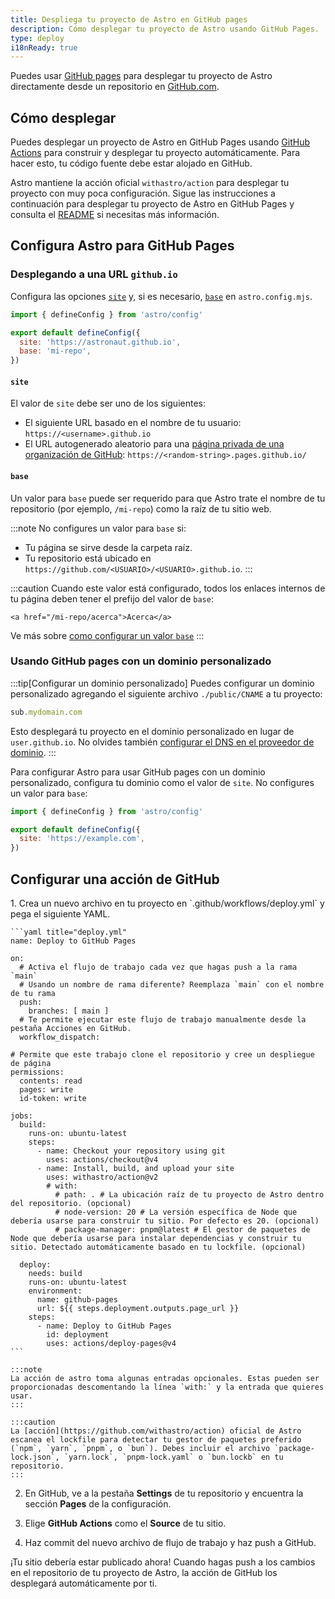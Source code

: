 ```yaml
---
title: Despliega tu proyecto de Astro en GitHub pages
description: Cómo desplegar tu proyecto de Astro usando GitHub Pages.
type: deploy
i18nReady: true
---
```


Puedes usar [GitHub pages](https://pages.github.com/) para desplegar tu proyecto de Astro directamente desde un repositorio en [GitHub.com](https://github.com/).

## Cómo desplegar

Puedes desplegar un proyecto de Astro en GitHub Pages usando [GitHub Actions](https://github.com/features/actions) para construir y desplegar tu proyecto automáticamente. Para hacer esto, tu código fuente debe estar alojado en GitHub.

Astro mantiene la acción oficial `withastro/action` para desplegar tu proyecto con muy poca configuración. Sigue las instrucciones a continuación para desplegar tu proyecto de Astro en GitHub Pages y consulta el [README](https://github.com/withastro/action) si necesitas más información.

## Configura Astro para GitHub Pages

### Desplegando a una URL `github.io`

Configura las opciones [`site`](/es/reference/configuration-reference/#site) y, si es necesario, [`base`](/es/reference/configuration-reference/#base) en `astro.config.mjs`.

```js title="astro.config.mjs" ins={4-5}
import { defineConfig } from 'astro/config'

export default defineConfig({
  site: 'https://astronaut.github.io',
  base: 'mi-repo',
})
```

#### `site`

El valor de `site` debe ser uno de los siguientes:

- El siguiente URL basado en el nombre de tu usuario: `https://<username>.github.io`
- El URL autogenerado aleatorio para una [página privada de una organización de GitHub](https://docs.github.com/en/enterprise-cloud@latest/pages/getting-started-with-github-pages/changing-the-visibility-of-your-github-pages-site): `https://<random-string>.pages.github.io/`


#### `base`

Un valor para `base` puede ser requerido para que Astro trate el nombre de tu repositorio (por ejemplo, `/mi-repo`) como la raíz de tu sitio web.

:::note
  No configures un valor para `base` si:

- Tu página se sirve desde la carpeta raíz.
- Tu repositorio está ubicado en `https://github.com/<USUARIO>/<USUARIO>.github.io`.
:::

:::caution
    Cuando este valor está configurado, todos los enlaces internos de tu página deben tener el prefijo del valor de `base`:

```astro ins="/mi-repo"
<a href="/mi-repo/acerca">Acerca</a>
```

Ve más sobre [como configurar un valor `base`](/es/reference/configuration-reference/#base)
:::

### Usando GitHub pages con un dominio personalizado

:::tip[Configurar un dominio personalizado]
Puedes configurar un dominio personalizado agregando el siguiente archivo `./public/CNAME` a tu proyecto:

```js title="public/CNAME"
sub.mydomain.com
```

Esto desplegará tu proyecto en el dominio personalizado en lugar de `user.github.io`. No olvides también [configurar el DNS en el proveedor de dominio](https://docs.github.com/en/pages/configuring-a-custom-domain-for-your-github-pages-site/managing-a-custom-domain-for-your-github-pages-site#configuring-a-subdomain).
:::

Para configurar Astro para usar GitHub pages con un dominio personalizado, configura tu dominio como el valor de `site`. No configures un valor para `base`:

```js title="astro.config.mjs" ins={4}
import { defineConfig } from 'astro/config'

export default defineConfig({
  site: 'https://example.com',
})
```

## Configurar una acción de GitHub

<Steps>
1. Crea un nuevo archivo en tu proyecto en `.github/workflows/deploy.yml` y pega el siguiente YAML.

    ```yaml title="deploy.yml"
    name: Deploy to GitHub Pages

    on:
      # Activa el flujo de trabajo cada vez que hagas push a la rama `main`
      # Usando un nombre de rama diferente? Reemplaza `main` con el nombre de tu rama
      push:
        branches: [ main ]
      # Te permite ejecutar este flujo de trabajo manualmente desde la pestaña Acciones en GitHub.
      workflow_dispatch:
      
    # Permite que este trabajo clone el repositorio y cree un despliegue de página
    permissions:
      contents: read
      pages: write
      id-token: write

    jobs:
      build:
        runs-on: ubuntu-latest
        steps:
          - name: Checkout your repository using git
            uses: actions/checkout@v4
          - name: Install, build, and upload your site
            uses: withastro/action@v2
            # with:
              # path: . # La ubicación raíz de tu proyecto de Astro dentro del repositorio. (opcional)
              # node-version: 20 # La versión específica de Node que debería usarse para construir tu sitio. Por defecto es 20. (opcional)
              # package-manager: pnpm@latest # El gestor de paquetes de Node que debería usarse para instalar dependencias y construir tu sitio. Detectado automáticamente basado en tu lockfile. (opcional)

      deploy:
        needs: build
        runs-on: ubuntu-latest
        environment:
          name: github-pages
          url: ${{ steps.deployment.outputs.page_url }}
        steps:
          - name: Deploy to GitHub Pages
            id: deployment
            uses: actions/deploy-pages@v4
    ```

    :::note
    La acción de astro toma algunas entradas opcionales. Estas pueden ser proporcionadas descomentando la línea `with:` y la entrada que quieres usar.
    :::
    
    :::caution
    La [acción](https://github.com/withastro/action) oficial de Astro escanea el lockfile para detectar tu gestor de paquetes preferido (`npm`, `yarn`, `pnpm`, o `bun`). Debes incluir el archivo `package-lock.json`, `yarn.lock`, `pnpm-lock.yaml` o `bun.lockb` en tu repositorio.
    :::

2. En GitHub, ve a la pestaña **Settings** de tu repositorio y encuentra la sección **Pages** de la configuración.

3. Elige **GitHub Actions** como el **Source** de tu sitio.

4. Haz commit del nuevo archivo de flujo de trabajo y haz push a GitHub.
</Steps>
  
¡Tu sitio debería estar publicado ahora! Cuando hagas push a los cambios en el repositorio de tu proyecto de Astro, la acción de GitHub los desplegará automáticamente por ti.

